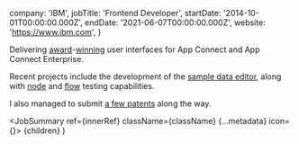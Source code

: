
  company: 'IBM',
  jobTitle: 'Frontend Developer',
  startDate: '2014-10-01T00:00:00.000Z',
  endDate: '2021-06-07T00:00:00.000Z',
  website: 'https://www.ibm.com',
}

Delivering [award](https://www.ibm.com/cloud/blog/ibm-app-connect-wins-spark-international-2017-design-award)-[winning](https://medium.com/@creative1/https-medium-com-creative1-ibm-app-connect-wins-if-design-award-45654d61a664) user interfaces for App Connect and App Connect Enterprise.

Recent projects include the development of the [sample data editor](https://community.ibm.com/community/user/integration/viewdocument/test-your-mappings-and-transformati?CommunityKey=77544459-9fda-40da-ae0b-fc8c76f0ce18&tab=librarydocuments), along with [node](https://community.ibm.com/community/user/integration/viewdocument/rapidly-develop-your-flows-with-the?CommunityKey=77544459-9fda-40da-ae0b-fc8c76f0ce18&tab=librarydocuments&LibraryFolderKey=6d429545-f6c6-4418-adae-8aafaaf2c081&DefaultView=folder) and [flow](https://community.ibm.com/community/user/integration/blogs/sarah-hewitt1/2020/08/18/gain-confidence-in-your-flows-while-authoring) testing capabilities.

I also managed to submit [a few patents](https://patents.google.com/?q=ibm&inventor=ashley+harrison&oq=ashley+harrison+ibm) along the way.

  <JobSummary ref={innerRef} className={className} {...metadata} icon={<Ibm />}>
    {children}
  </JobSummary>
)
